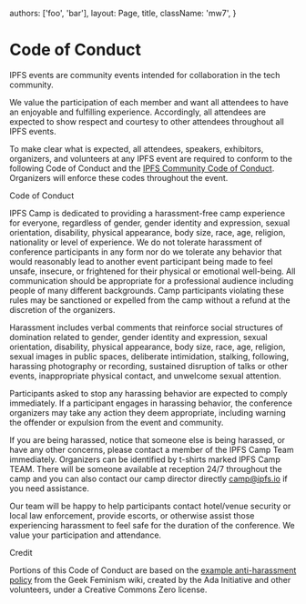 


  authors: ['foo', 'bar'],
  layout: Page,
  title,
  className: 'mw7',
}

# Code of Conduct

IPFS events are community events intended for collaboration in the tech community.

We value the participation of each member and want all attendees to have an enjoyable and fulfilling experience. Accordingly, all attendees are expected to show respect and courtesy to other attendees throughout all IPFS events.

To make clear what is expected, all attendees, speakers, exhibitors, organizers, and volunteers at any IPFS event are required to conform to the following Code of Conduct and the [IPFS Community Code of Conduct](https://github.com/ipfs/community/blob/master/code-of-conduct.md). Organizers will enforce these codes throughout the event.

Code of Conduct

IPFS Camp is dedicated to providing a harassment-free camp experience for everyone, regardless of gender, gender identity and expression, sexual orientation, disability, physical appearance, body size, race, age, religion, nationality or level of experience. We do not tolerate harassment of conference participants in any form nor do we tolerate any behavior that would reasonably lead to another event participant being made to feel unsafe, insecure, or frightened for their physical or emotional well-being. All communication should be appropriate for a professional audience including people of many different backgrounds. Camp participants violating these rules may be sanctioned or expelled from the camp without a refund at the discretion of the organizers.

Harassment includes verbal comments that reinforce social structures of domination related to gender, gender identity and expression, sexual orientation, disability, physical appearance, body size, race, age, religion, sexual images in public spaces, deliberate intimidation, stalking, following, harassing photography or recording, sustained disruption of talks or other events, inappropriate physical contact, and unwelcome sexual attention.

Participants asked to stop any harassing behavior are expected to comply immediately.
If a participant engages in harassing behavior, the conference organizers may take any action they deem appropriate, including warning the offender or expulsion from the event and community.

If you are being harassed, notice that someone else is being harassed, or have any other concerns, please contact a member of the IPFS Camp Team immediately. Organizers can be identified by t-shirts marked IPFS Camp TEAM. There will be someone available at reception 24/7 throughout the camp and you can also contact our camp director directly [camp@ipfs.io](mailto:camp@ipfs.io) if you need assistance.

Our team will be happy to help participants contact hotel/venue security or local law enforcement, provide escorts, or otherwise assist those experiencing harassment to feel safe for the duration of the conference. We value your participation and attendance.

Credit

Portions of this Code of Conduct are based on the [example anti-harassment policy](http://geekfeminism.wikia.com/wiki/Conference_anti-harassment/Policy) from the Geek Feminism wiki, created by the Ada Initiative and other volunteers, under a Creative Commons Zero license.
